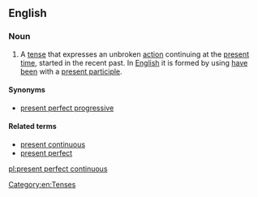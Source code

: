 ==English==
{{wikipedia|present perfect progressive}}

===Noun===
{{en-noun|head=[[present]] [[perfect]] [[continuous]]|-}}
{{examples-right|sense=grammar|examples=I '''have been working''' in this bank all my life.}}

# {{grammar}} A [[tense]] that expresses an unbroken [[action]] continuing at the [[present]] [[time]], started in the recent past. In [[English]] it is formed by using [[have]] [[been]] with a [[present participle]].

====Synonyms====
* [[present perfect progressive]]

====Related terms====
* [[present continuous]]
* [[present perfect]]

[[Category:en:Tenses]]

[[pl:present perfect continuous]]